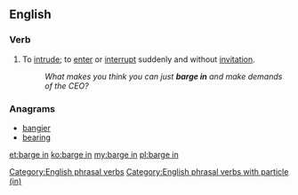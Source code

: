 ==English==

===Verb===
{{head|en|verb|phrasal verb|head=to [[barge]] in}}

# {{context|idiomatic|lang=en}} To [[intrude]]; to [[enter]] or [[interrupt]] suddenly and without [[invitation]].
#: ''What makes you think you can just '''barge in''' and make demands of the CEO?''

===Anagrams===
* [[bangier#English|bangier]]
* [[bearing#English|bearing]]

[[Category:English phrasal verbs]]
[[Category:English phrasal verbs with particle (in)]]

[[et:barge in]]
[[ko:barge in]]
[[my:barge in]]
[[pl:barge in]]